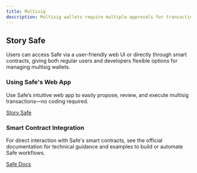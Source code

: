 ```yaml
---
title: Multisig
description: Multisig wallets require multiple approvals for transactions, enhancing security for digital assets. Story uses Safe, a trusted multisig solution, for transparent collective management of its onchain operations.
---
```


## Story Safe

Users can access Safe via a user-friendly web UI or directly through smart contracts, giving both regular users and developers flexible options for managing multisig wallets.

### Using Safe's Web App

Use Safe’s intuitive web app to easily propose, review, and execute multisig transactions—no coding required.

[Story Safe](https://safe.story.foundation/welcome)

### Smart Contract Integration

For direct interaction with Safe's smart contracts, see the official documentation for technical guidance and examples to build or automate Safe workflows.

[Safe Docs](https://docs.safe.global/home/what-is-safe)

